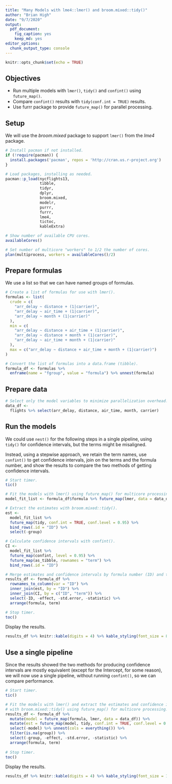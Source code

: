 ```yaml
---
title: "Many Models with lme4::lmer() and broom.mixed::tidy()"
author: "Brian High"
date: "9/7/2020"
output: 
  pdf_document:
    fig_caption: yes
    keep_md: yes
editor_options: 
  chunk_output_type: console
---
```


```r
knitr::opts_chunk$set(echo = TRUE)
```

## Objectives

- Run multiple models with `lmer()`, `tidy()` and `confint()` using `future_map()`.
- Compare `confint()` results with `tidy(conf.int = TRUE)` results.
- Use furrr package to provide `future_map()` for parallel processing.

## Setup

We will use the *broom.mixed* package to support `lmer()` from the *lme4* package.

```r
# Install pacman if not installed.
if (!require(pacman)) {
  install.packages('pacman', repos = 'http://cran.us.r-project.org')
}

# Load packages, installing as needed.
pacman::p_load(nycflights13,
               tibble,
               tidyr,
               dplyr,
               broom.mixed,
               modelr,
               purrr,
               furrr,
               lme4,
               tictoc,
               kableExtra)

# Show number of available CPU cores.
availableCores()

# Set number of multicore "workers" to 1/2 the number of cores.
plan(multiprocess, workers = availableCores()/2)
```

## Prepare formulas

We use a list so that we can have named groups of formulas.

```r
# Create a list of formulas for use with lmer().
formulas <- list(
  crude = c(
    "arr_delay ~ distance + (1|carrier)",
    "arr_delay ~ air_time + (1|carrier)",
    "arr_delay ~ month + (1|carrier)"
  ),
  min = c(
    "arr_delay ~ distance + air_time + (1|carrier)",
    "arr_delay ~ distance + month + (1|carrier)",
    "arr_delay ~ air_time + month + (1|carrier)"
  ),
  max = c("arr_delay ~ distance + air_time + month + (1|carrier)")
)

# Convert the list of formulas into a data.frame (tibble).
formula_df <- formulas %>%
  enframe(name = "fgroup", value = "formula") %>% unnest(formula)
```

## Prepare data

```r
# Select only the model variables to minimize parallelization overhead.
data_df <- 
  flights %>% select(arr_delay, distance, air_time, month, carrier)
```

## Run the models

We could use `nest()` for the following steps in a single pipeline, using 
`tidy()` for confidence intervals, but the terms might be misaligned. 

Instead, using a stepwise approach, we retain the term names, use `confint()` 
to get confidence intervals, join on the terms and the formula number, and 
show the results to compare the two methods of getting confidence intervals.

```r
# Start timer.
tic()

# Fit the models with lmer() using future_map() for multicore processing.
model_fit_list <- formula_df$formula %>% future_map(lmer, data = data_df)

# Extract the estimates with broom.mixed::tidy().
est <- 
  model_fit_list %>%
  future_map(tidy, conf.int = TRUE, conf.level = 0.95) %>%
  bind_rows(.id = "ID") %>%
  select(-group)

# Calculate confidence intervals with confint().
CI <-  
  model_fit_list %>%
  future_map(confint, level = 0.95) %>%
  future_map(as_tibble, rownames = "term") %>%
  bind_rows(.id = "ID")

# Merge estimates and confidence intervals by formula number (ID) and term.
results_df <- formula_df %>%
  rownames_to_column(var = "ID") %>%
  inner_join(est, by = "ID") %>%
  inner_join(CI, by = c("ID", "term")) %>%
  select(-ID, -effect, -std.error, -statistic) %>%
  arrange(formula, term)

# Stop timer.
toc()
```

Display the results.

```r
results_df %>% knitr::kable(digits = 4) %>% kable_styling(font_size = 8)
```

## Use a single pipeline

Since the results showed the two methods for producing confidence intervals are
mostly equivalent (except for the Intercept, for some reason), we will now use a 
single pipeline, without running `confint()`, so we can compare performance.

```r
# Start timer.
tic()

# Fit the models with lmer() and extract the estimates and confidence intervals 
# with broom.mixed::tidy() using future_map() for multicore processing.
results_df <- formula_df %>% 
  mutate(model = future_map(formula, lmer, data = data_df)) %>%
  mutate(est = future_map(model, tidy, conf.int = TRUE, conf.level = 0.95)) %>%
  select(-model) %>% unnest(cols = everything()) %>%
  filter(is.na(group)) %>% 
  select(-group, -effect, -std.error, -statistic) %>%
  arrange(formula, term)
  
# Stop timer.
toc()
```

Display the results.

```r
results_df %>% knitr::kable(digits = 4) %>% kable_styling(font_size = 10)
```

